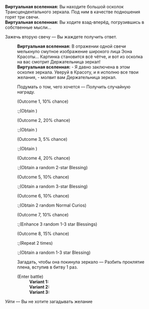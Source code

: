 {{Диалог Начало}}
:'''Виртуальная вселенная:''' Вы находите большой осколок Трансцендентального зеркала. Под ним в качестве подношения горят три свечи.
:'''Виртуальная вселенная:''' Вы ходите взад-вперёд, погрузившись в собственные мысли...
:{{Диалог|Звезда}} Зажечь вторую свечу &mdash; Вы жаждете получить ответ.
::'''Виртуальная вселенная:''' В отражении одной свечи мелькнуло смутное изображение широкого лица Эона Красоты... Картинка становится всё чётче, и вот из осколка на вас смотрит Держательница зеркал!
::'''Виртуальная вселенная:''' - Я давно заключена в этом осколке зеркала. Уверуй в Красоту, и я исполню все твои желания, - молвит вам Держательница зеркал.
::{{Диалог|Звезда}} Подумать о том, чего хочется &mdash; Получить случайную награду.
::;(Outcome 1, 10% chance)
:::;(Obtain {{Предмет|Космические фрагменты|20|x=50}})
::;(Outcome 2, 20% chance)
:::;(Obtain {{Предмет|Космические фрагменты|20|x=150}})
::;(Outcome 3, 5% chance)
:::;(Obtain {{Предмет|Космические фрагменты|20|x=300}})
::;(Outcome 4, 20% chance)
:::;(Obtain a random 2-star Blessing)
::;(Outcome 5, 10% chance)
:::;(Obtain a random 3-star Blessing)
::;(Outcome 6, 10% chance)
:::;(Obtain 2 random Normal Curios)
::;(Outcome 7, 10% chance)
:::;(Enhance 3 random 1-3 star Blessings)
::;(Outcome 8, 15% chance)
:::;(Repeat 2 times)
:::;(Obtain a random 1-3 star Blessing)
::{{Диалог|Звезда}} Загадать, чтобы она покинула зеркало &mdash; Разбить проклятие плена, вступив в битву 1 раз.
::;(Enter battle)
:::'''Variant 1:''' {{Список врагов|mode=sent|Тень вечнозимья*2/-25% НР; Тень хранительницы (неисправная)*1/-25% НР}}
:::'''Variant 2:''' {{Список врагов|mode=sent|Мнимый ткач*2/-25% НР; Тень пожирательницы (неисправная)*1/-25% НР}}
:::'''Variant 3:''' {{Список врагов|mode=sent|Поражённый Марой солдат*2/-25% НР; Вознёсшаяся (неисправная)*1/-25% НР}}
:{{Диалог|Звезда}} Уйти &mdash; Вы не хотите загадывать желание
{{Диалог Конец}}